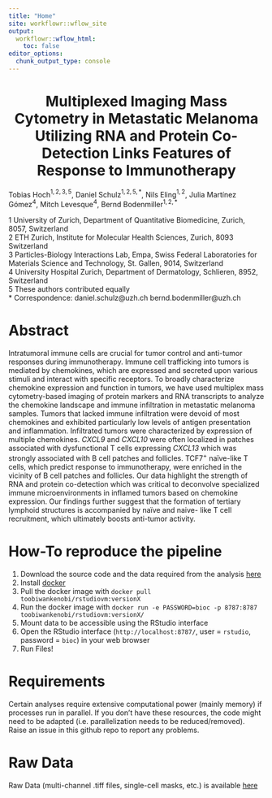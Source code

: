 ```yaml
---
title: "Home"
site: workflowr::wflow_site
output:
  workflowr::wflow_html:
    toc: false
editor_options:
  chunk_output_type: console
---
```


<center> <h1>Multiplexed Imaging Mass Cytometry in Metastatic Melanoma Utilizing RNA and Protein Co-Detection Links Features of Response to Immunotherapy </h1> </center>
Tobias Hoch$^{1,2,3,5}$, Daniel Schulz$^{1,2,5,*}$, Nils Eling$^{1,2}$, Julia Martínez Gómez$^{4}$, Mitch Levesque$^{4}$, Bernd  Bodenmiller$^{1,2,*}$

1 University of Zurich, Department of Quantitative Biomedicine, Zurich, 8057, Switzerland </br>
2 ETH Zurich, Institute for Molecular Health Sciences, Zurich, 8093 Switzerland </br>
3 Particles-Biology Interactions Lab, Empa, Swiss Federal Laboratories for Materials Science and Technology, St. Gallen, 9014, Switzerland </br>
4 University Hospital Zurich, Department of Dermatology, Schlieren, 8952, Switzerland </br>
5 These authors contributed equally </br>
* Correspondence: daniel.schulz@uzh.ch bernd.bodenmiller@uzh.ch

# Abstract
Intratumoral immune cells are crucial for tumor control and anti-tumor responses during immunotherapy. Immune cell trafficking into tumors is mediated by chemokines, which are expressed and secreted upon various stimuli and interact with specific receptors. To broadly characterize chemokine expression and function in tumors, we have used multiplex mass cytometry-based imaging of protein markers and RNA transcripts to analyze the chemokine landscape and immune infiltration in metastatic melanoma samples. Tumors that lacked immune infiltration were devoid of most chemokines and exhibited particularly low levels of antigen presentation and inflammation. Infiltrated tumors were characterized by expression of multiple chemokines. <i>CXCL9</i> and <i>CXCL10</i> were often localized in patches associated with dysfunctional T cells expressing <i>CXCL13</i> which was strongly associated with B cell patches and follicles. TCF7<sup>+</sup> naïve-like T cells, which predict response to immunotherapy, were enriched in the vicinity of B cell patches and follicles. Our data highlight the strength of RNA and protein co-detection which was critical to deconvolve specialized immune microenvironments in inflamed tumors based on chemokine expression. Our findings further suggest that the formation of tertiary lymphoid structures is accompanied by naïve and naive- like T cell recruitment, which ultimately boosts anti-tumor activity.

# How-To reproduce the pipeline
<ol>
  <li>Download the source code and the data required from the analysis <a href=https://doi.org/10.5281/zenodo.5994136>here</a></li>
  <li>Install <a href=https://docs.docker.com/engine/install/ubuntu/>docker</a></li>
  <li>Pull the docker image with <code>docker pull toobiwankenobi/rstudiovm:versionX</code></a></li>
  <li>Run the docker image with <code>docker run -e PASSWORD=bioc -p 8787:8787 toobiwankenobi/rstudiovm:versionX/</code></li>
  <li>Mount data to be accessible using the RStudio interface</a></li>  
  <li>Open the RStudio interface (<code>http://localhost:8787/</code>, user = <code>rstudio</code>, password = <code>bioc</code>) in your web browser</li>
  <li>Run Files!</li>
</ol>

# Requirements
Certain analyses require extensive computational power (mainly memory) if processes run in parallel. If you don't have these resources, the code might need to be adapted (i.e. parallelization needs to be reduced/removed). Raise an issue in this github repo to report any problems. 

# Raw Data
Raw Data (multi-channel .tiff files, single-cell masks, etc.) is available <a href=https://doi.org/10.5281/zenodo.6004986>here</a>

